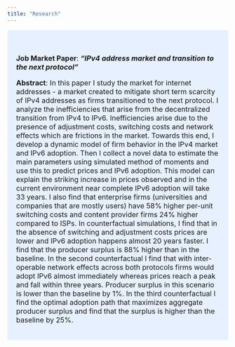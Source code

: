 ```yaml
---
title: "Research"
---
```

<style>
div.blue { background-color:#e6f0ff; border-radius: 5px; padding: 20px;}
</style>
<div class = "blue">
<font size="3.7">  
  **Job Market Paper**: 
  ***"IPv4 address market and transition to the next protocol"***
  
  **Abstract**: In this paper I study the market for internet addresses - a market created to mitigate short term
scarcity of IPv4 addresses as firms transitioned to the next protocol. I analyze the inefficiencies that
arise from the decentralized transition from IPv4 to IPv6. Inefficiencies arise due to the presence of
adjustment costs, switching costs and network effects which are frictions in the market. Towards this
end, I develop a dynamic model of firm behavior in the IPv4 market and IPv6 adoption. Then I collect a
novel data to estimate the main parameters using simulated method of moments and use this to predict
prices and IPv6 adoption. This model can explain the striking increase in prices observed and in the
current environment near complete IPv6 adoption will take 33 years. I also find that enterprise firms
(universities and companies that are mostly users) have 58% higher per-unit switching costs and content
provider firms 24% higher compared to ISPs. In counterfactual simulations, I find that in the absence of
switching and adjustment costs prices are lower and IPv6 adoption happens almost 20 years faster. I find
that the producer surplus is 88% higher than in the baseline. In the second counterfactual I find that
with inter-operable network effects across both protocols firms would adopt IPv6 almost immediately
whereas prices reach a peak and fall within three years. Producer surplus in this scenario is lower than the
baseline by 1%. In the third counterfactual I find the optimal adoption path that maximizes aggregate
producer surplus and find that the surplus is higher than the baseline by 25%.

</font>  

</div>